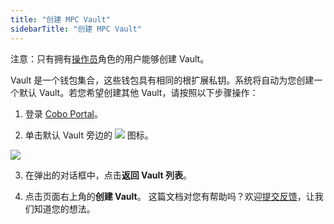 ```yaml
---
title: "创建 MPC Vault"
sidebarTitle: "创建 MPC Vault"
---
```

<Note>注意：只有拥有[操作员](/cn/portal/organization/roles-and-permissions)角色的用户能够创建 Vault。</Note>

Vault 是一个钱包集合，这些钱包具有相同的根扩展私钥。系统将自动为您创建一个默认 Vault。若您希望创建其他 Vault，请按照以下步骤操作：

1. 登录 [Cobo Portal](https://portal.cobo.com/login)。

2. 单击默认 Vault 旁边的 <img src="/cn/images/mpc-wallet/switch.svg" className="icon"></img> 图标。

<img src="/cn/images/mpc-wallet/switch.png" className="screenshot_full_screen"/>

3. 在弹出的对话框中，点击**返回 Vault 列表**。

4. 点击页面右上角的**创建 Vault**。
<Tip>这篇文档对您有帮助吗？欢迎[提交反馈](https://forms.zohopublic.com/cobo/form/DocumentFeedbackForm/formperma/QvLOhxJv1_JMsJ-1dleZ8Itb_7rzN-LtgvsDdxosoVI?referrername=manuals)，让我们知道您的想法。</Tip>